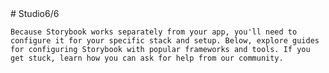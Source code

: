 




<Meta title="Studio6by6" />

<div className="sb-container">
  <div className='sb-section-title'>
    # Studio6/6

    Because Storybook works separately from your app, you'll need to configure it for your specific stack and setup. Below, explore guides for configuring Storybook with popular frameworks and tools. If you get stuck, learn how you can ask for help from our community.
  </div>

</div>






